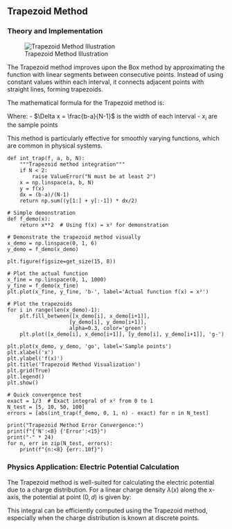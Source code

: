 ## Trapezoid Method

### Theory and Implementation

![Trapezoid Method Illustration](img/trapez.png)

The Trapezoid method improves upon the Box method by approximating the function with linear segments between consecutive points. Instead of using constant values within each interval, it connects adjacent points with straight lines, forming trapezoids.

The mathematical formula for the Trapezoid method is:

\begin{equation}
\int_{a}^{b} f(x) dx \approx \sum_{i=1}^{N-1} \frac{f(x_i) + f(x_{i+1})}{2} \Delta x
\end{equation}

Where:
- $\Delta x = \frac{b-a}{N-1}$ is the width of each interval
- $x_i$ are the sample points

This method is particularly effective for smoothly varying functions, which are common in physical systems.

```pyodide
def int_trap(f, a, b, N):
    """Trapezoid method integration"""
    if N < 2:
        raise ValueError("N must be at least 2")
    x = np.linspace(a, b, N)
    y = f(x)
    dx = (b-a)/(N-1)
    return np.sum((y[1:] + y[:-1]) * dx/2)

# Simple demonstration
def f_demo(x):
    return x**2  # Using f(x) = x² for demonstration

# Demonstrate the trapezoid method visually
x_demo = np.linspace(0, 1, 6)
y_demo = f_demo(x_demo)

plt.figure(figsize=get_size(15, 8))

# Plot the actual function
x_fine = np.linspace(0, 1, 1000)
y_fine = f_demo(x_fine)
plt.plot(x_fine, y_fine, 'b-', label='Actual function f(x) = x²')

# Plot the trapezoids
for i in range(len(x_demo)-1):
    plt.fill_between([x_demo[i], x_demo[i+1]], 
                    [y_demo[i], y_demo[i+1]], 
                    alpha=0.3, color='green')
    plt.plot([x_demo[i], x_demo[i+1]], [y_demo[i], y_demo[i+1]], 'g-')

plt.plot(x_demo, y_demo, 'go', label='Sample points')
plt.xlabel('x')
plt.ylabel('f(x)')
plt.title('Trapezoid Method Visualization')
plt.grid(True)
plt.legend()
plt.show()

# Quick convergence test
exact = 1/3  # Exact integral of x² from 0 to 1
N_test = [5, 10, 50, 100]
errors = [abs(int_trap(f_demo, 0, 1, n) - exact) for n in N_test]

print("Trapezoid Method Error Convergence:")
print(f"{'N':<8} {'Error':<15}")
print("-" * 24)
for n, err in zip(N_test, errors):
    print(f"{n:<8} {err:.10f}")
```

### Physics Application: Electric Potential Calculation

The Trapezoid method is well-suited for calculating the electric potential due to a charge distribution. For a linear charge density $\lambda(x)$ along the x-axis, the potential at point $(0,d)$ is given by:

\begin{equation}
V(0,d) = \frac{1}{4\pi\epsilon_0} \int_{a}^{b} \frac{\lambda(x)}{\sqrt{x^2 + d^2}} dx
\end{equation}

This integral can be efficiently computed using the Trapezoid method, especially when the charge distribution is known at discrete points.